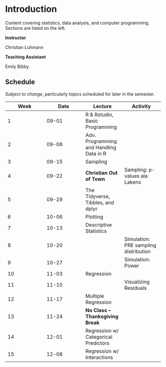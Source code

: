 # Introduction {.unnumbered}

Content covering statistics, data analysis, and computer programming.  Sections are listed on the left.


**Instructor**

Christian Luhmann

**Teaching Assistant**

Emily Bibby


## Schedule

_Subject to change_, particularly topics scheduled for later in the semester.

| Week | Date | Lecture | Activity |
|---|---|---|---|
| 1 | 09-01 | R & Rstudio, Basic Programming |  |
| 2 | 09-08 | Adv. Programming and Handling Data in R |  |
| 3 | 09-15 | Sampling |  |
| 4 | 09-22 | **Christian Out of Town** | Sampling: p-values ala Lakens |
| 5 | 09-29 | The Tidyverse, Tibbles, and dplyr |  |
| 6 | 10-06 | Plotting |  |
| 7 | 10-13 | Descriptive Statistics |  |
| 8 | 10-20 |  | Simulation: PRE sampling distribution |
| 9 | 10-27 |  | Simulation: Power |
| 10 | 11-03 | Regression |  |
| 11 | 11-10 |  | Visualizing Residuals |
| 12 | 11-17 | Multiple Regression |  |
| 13 | 11-24 | **No Class – Thanksgiving Break** | |
| 14 | 12-01 | Regression w/ Categorical Predictors |  |
| 15 | 12-08 | Regression w/ Interactions |  |